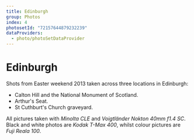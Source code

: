 ```yaml
---
title: Edinburgh
group: Photos
index: 4
photosetId: "72157644879232239"
dataProviders:
  - photo/photoSetDataProvider
---
```



# Edinburgh

Shots from Easter weekend 2013 taken across three locations in Edinburgh:

- Calton Hill and the National Monument of Scotland.
- Arthur's Seat.
- St Cuthburt's Church graveyard.

All pictures taken with _Minolta CLE_ and _Voigtländer Nokton 40mm f1.4 SC_. Black and white photos are _Kodak T-Max 400_, whilst colour pictures are _Fuji Reala 100_.

<PhotoSet />
